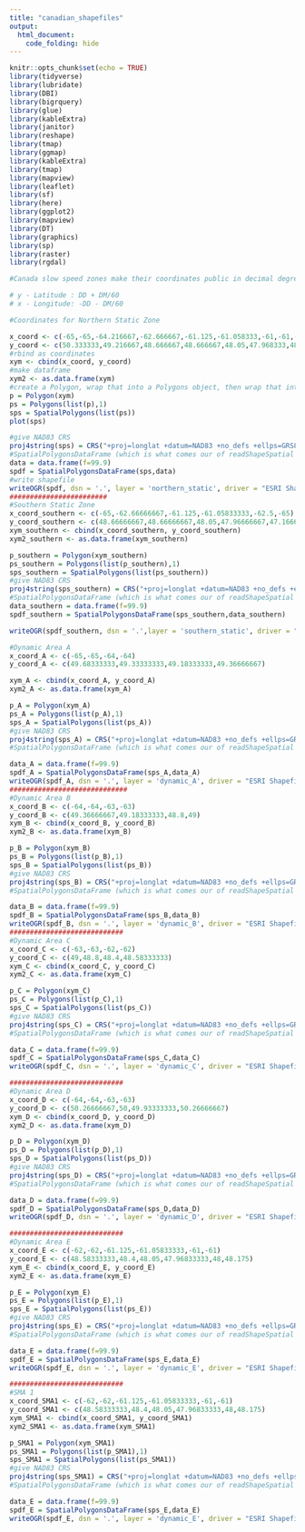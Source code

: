 ```yaml
---
title: "canadian_shapefiles"
output:
  html_document:
    code_folding: hide
---
```


```r
knitr::opts_chunk$set(echo = TRUE)
library(tidyverse) 
library(lubridate)
library(DBI)
library(bigrquery)
library(glue)
library(kableExtra)
library(janitor)
library(reshape)
library(tmap)
library(ggmap)
library(kableExtra)
library(tmap)
library(mapview)
library(leaflet)
library(sf)
library(here)
library(ggplot2)
library(mapview)
library(DT)
library(graphics)
library(sp)
library(raster)
library(rgdal)
```

```r
#Canada slow speed zones make their coordinates public in decimal degree - minute format. In order to make the coordinates into shapefiles the coordinates had to be translated to decimal degree format using the formula: all calculations can be found in google drive spreadsheet canadian_zones

# y - Latitude : DD + DM/60
# x - Longitude: -DD - DM/60 

#Coordinates for Northern Static Zone

x_coord <- c(-65,-65,-64.216667,-62.666667,-61.125,-61.058333,-61,-61,-62,-63,-63)
y_coord <- c(50.333333,49.216667,48.666667,48.666667,48.05,47.968333,48,49.066667,49.066667,49.716667,50.333333)
#rbind as coordinates
xym <- cbind(x_coord, y_coord)
#make dataframe
xym2 <- as.data.frame(xym)
#create a Polygon, wrap that into a Polygons object, then wrap that into a SpatialPolygons object:
p = Polygon(xym)
ps = Polygons(list(p),1)
sps = SpatialPolygons(list(ps))
plot(sps)

#give NAD83 CRS
proj4string(sps) = CRS("+proj=longlat +datum=NAD83 +no_defs +ellps=GRS80 +towgs84=0,0,0")
#SpatialPolygonsDataFrame (which is what comes our of readShapeSpatial when the shapefile is polygons) then do
data = data.frame(f=99.9)
spdf = SpatialPolygonsDataFrame(sps,data)
#write shapefile
writeOGR(spdf, dsn = '.', layer = 'northern_static', driver = "ESRI Shapefile")
########################
#Southern Static Zone
x_coord_southern <- c(-65,-62.66666667,-61.125,-61.05833333,-62.5,-65)
y_coord_southern <- c(48.66666667,48.66666667,48.05,47.96666667,47.16666667,47.16666667)
xym_southern <- cbind(x_coord_southern, y_coord_southern)
xym2_southern <- as.data.frame(xym_southern)

p_southern = Polygon(xym_southern)
ps_southern = Polygons(list(p_southern),1)
sps_southern = SpatialPolygons(list(ps_southern))
#give NAD83 CRS
proj4string(sps_southern) = CRS("+proj=longlat +datum=NAD83 +no_defs +ellps=GRS80 +towgs84=0,0,0")
#SpatialPolygonsDataFrame (which is what comes our of readShapeSpatial when the shapefile is polygons) then do
data_southern = data.frame(f=99.9)
spdf_southern = SpatialPolygonsDataFrame(sps_southern,data_southern)

writeOGR(spdf_southern, dsn = '.',layer = 'southern_static', driver = "ESRI Shapefile")

#Dynamic Area A
x_coord_A <- c(-65,-65,-64,-64)
y_coord_A <- c(49.68333333,49.33333333,49.18333333,49.36666667)

xym_A <- cbind(x_coord_A, y_coord_A)
xym2_A <- as.data.frame(xym_A)

p_A = Polygon(xym_A)
ps_A = Polygons(list(p_A),1)
sps_A = SpatialPolygons(list(ps_A))
#give NAD83 CRS
proj4string(sps_A) = CRS("+proj=longlat +datum=NAD83 +no_defs +ellps=GRS80 +towgs84=0,0,0")
#SpatialPolygonsDataFrame (which is what comes our of readShapeSpatial when the shapefile is polygons) then do

data_A = data.frame(f=99.9)
spdf_A = SpatialPolygonsDataFrame(sps_A,data_A)
writeOGR(spdf_A, dsn = '.', layer = 'dynamic_A', driver = "ESRI Shapefile")
#############################
#Dynamic Area B
x_coord_B <- c(-64,-64,-63,-63)
y_coord_B <- c(49.36666667,49.18333333,48.8,49)
xym_B <- cbind(x_coord_B, y_coord_B)
xym2_B <- as.data.frame(xym_B)

p_B = Polygon(xym_B)
ps_B = Polygons(list(p_B),1)
sps_B = SpatialPolygons(list(ps_B))
#give NAD83 CRS
proj4string(sps_B) = CRS("+proj=longlat +datum=NAD83 +no_defs +ellps=GRS80 +towgs84=0,0,0")
#SpatialPolygonsDataFrame (which is what comes our of readShapeSpatial when the shapefile is polygons) then do

data_B = data.frame(f=99.9)
spdf_B = SpatialPolygonsDataFrame(sps_B,data_B)
writeOGR(spdf_B, dsn = '.', layer = 'dynamic_B', driver = "ESRI Shapefile")
############################
#Dynamic Area C
x_coord_C <- c(-63,-63,-62,-62)
y_coord_C <- c(49,48.8,48.4,48.58333333)
xym_C <- cbind(x_coord_C, y_coord_C)
xym2_C <- as.data.frame(xym_C)

p_C = Polygon(xym_C)
ps_C = Polygons(list(p_C),1)
sps_C = SpatialPolygons(list(ps_C))
#give NAD83 CRS
proj4string(sps_C) = CRS("+proj=longlat +datum=NAD83 +no_defs +ellps=GRS80 +towgs84=0,0,0")
#SpatialPolygonsDataFrame (which is what comes our of readShapeSpatial when the shapefile is polygons) then do

data_C = data.frame(f=99.9)
spdf_C = SpatialPolygonsDataFrame(sps_C,data_C)
writeOGR(spdf_C, dsn = '.', layer = 'dynamic_C', driver = "ESRI Shapefile")

############################
#Dynamic Area D
x_coord_D <- c(-64,-64,-63,-63)
y_coord_D <- c(50.26666667,50,49.93333333,50.26666667)
xym_D <- cbind(x_coord_D, y_coord_D)
xym2_D <- as.data.frame(xym_D)

p_D = Polygon(xym_D)
ps_D = Polygons(list(p_D),1)
sps_D = SpatialPolygons(list(ps_D))
#give NAD83 CRS
proj4string(sps_D) = CRS("+proj=longlat +datum=NAD83 +no_defs +ellps=GRS80 +towgs84=0,0,0")
#SpatialPolygonsDataFrame (which is what comes our of readShapeSpatial when the shapefile is polygons) then do

data_D = data.frame(f=99.9)
spdf_D = SpatialPolygonsDataFrame(sps_D,data_D)
writeOGR(spdf_D, dsn = '.', layer = 'dynamic_D', driver = "ESRI Shapefile")

############################
#Dynamic Area E
x_coord_E <- c(-62,-62,-61.125,-61.05833333,-61,-61)
y_coord_E <- c(48.58333333,48.4,48.05,47.96833333,48,48.175)
xym_E <- cbind(x_coord_E, y_coord_E)
xym2_E <- as.data.frame(xym_E)

p_E = Polygon(xym_E)
ps_E = Polygons(list(p_E),1)
sps_E = SpatialPolygons(list(ps_E))
#give NAD83 CRS
proj4string(sps_E) = CRS("+proj=longlat +datum=NAD83 +no_defs +ellps=GRS80 +towgs84=0,0,0")
#SpatialPolygonsDataFrame (which is what comes our of readShapeSpatial when the shapefile is polygons) then do

data_E = data.frame(f=99.9)
spdf_E = SpatialPolygonsDataFrame(sps_E,data_E)
writeOGR(spdf_E, dsn = '.', layer = 'dynamic_E', driver = "ESRI Shapefile")

############################
#SMA 1
x_coord_SMA1 <- c(-62,-62,-61.125,-61.05833333,-61,-61)
y_coord_SMA1 <- c(48.58333333,48.4,48.05,47.96833333,48,48.175)
xym_SMA1 <- cbind(x_coord_SMA1, y_coord_SMA1)
xym2_SMA1 <- as.data.frame(xym_SMA1)

p_SMA1 = Polygon(xym_SMA1)
ps_SMA1 = Polygons(list(p_SMA1),1)
sps_SMA1 = SpatialPolygons(list(ps_SMA1))
#give NAD83 CRS
proj4string(sps_SMA1) = CRS("+proj=longlat +datum=NAD83 +no_defs +ellps=GRS80 +towgs84=0,0,0")
#SpatialPolygonsDataFrame (which is what comes our of readShapeSpatial when the shapefile is polygons) then do

data_E = data.frame(f=99.9)
spdf_E = SpatialPolygonsDataFrame(sps_E,data_E)
writeOGR(spdf_E, dsn = '.', layer = 'dynamic_E', driver = "ESRI Shapefile")

 
```



